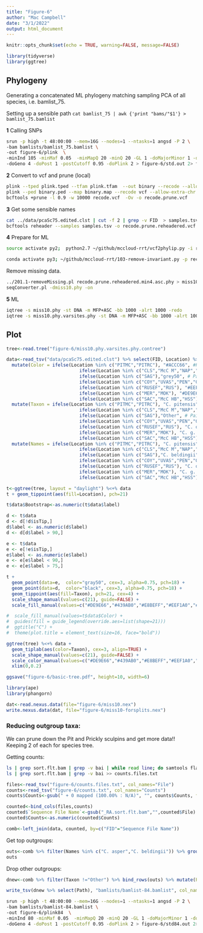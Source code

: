 ```yaml
---
title: "Figure-6"
author: "Mac Campbell"
date: "3/1/2022"
output: html_document
---
```


```r
knitr::opts_chunk$set(echo = TRUE, warning=FALSE, message=FALSE)
```

```r
library(tidyverse)
library(ggtree)
```

## Phylogeny

Generating a concatenated ML phylogeny matching sampling PCA of all species, i.e.  bamlist_75.

Setting up a sensible path `cat bamlist_75 | awk {'print "bams/"$1'} > bamlist_75.bamlist`    

__1__ Calling SNPs     

```sh
srun -p high -t 48:00:00 --mem=16G --nodes=1 --ntasks=1 angsd -P 2 \
-bam bamlists/bamlist_75.bamlist \
-out figure-6/plink  \
-minInd 105 -minMaf 0.05  -minMapQ 20 -minQ 20 -GL 1 -doMajorMinor 1 -doMaf 1 -SNP_pval 1e-6 \
-doGeno 4 -doPost 1 -postCutoff 0.95 -doPlink 2 > figure-6/std.out 2> figure-6/std.err &
```

__2__ Convert to vcf and prune (local)     

```sh
plink --tped plink.tped --tfam plink.tfam  --out binary --recode --allow-extra-chr --noweb
plink --ped binary.ped --map binary.map --recode vcf --allow-extra-chr -out recode
bcftools +prune -l 0.9 -w 10000 recode.vcf  -Ov -o recode.prune.vcf
```

__3__ Get some sensible names

```sh
cat ../data/pcaSc75.edited.clst | cut -f 2 | grep -v FID  > samples.tsv
bcftools reheader --samples samples.tsv -o recode.prune.reheadered.vcf recode.prune.vcf
```

__4__ Prepare for ML     

```sh
source activate py2;  python2.7 ~/github/mccloud-rrt/vcf2phylip.py -i recode.prune.reheadered.vcf; conda deactivate;

conda activate py3; ~/github/mccloud-rrt/103-remove-invariant.py -p recode.prune.reheadered.min4.phy -o recode.prune.reheadered.min4.asc.phy; conda deactivate;
```

Remove missing data.
```sh
../201.1-removeMissing.pl recode.prune.reheadered.min4.asc.phy > miss10.phy
seqConverter.pl -dmiss10.phy -on
```

__5__ ML     

```sh
iqtree -s miss10.phy -st DNA -m MFP+ASC -bb 1000 -alrt 1000 -redo
iqtree -s miss10.phy.varsites.phy -st DNA -m MFP+ASC -bb 1000 -alrt 1000 -redo
```

## Plot

```r
tree<-read.tree("figure-6/miss10.phy.varsites.phy.contree")
```


```r
data<-read_tsv("data/pcaSc75.edited.clst") %>% select(FID, Location) %>%
  mutate(Color = ifelse(Location %in% c("PITMC","PITRC"), "#ACCC66", #Pit
                           ifelse(Location %in% c("CLS","McC M","NAP","PUT BC","PUT RR","SUS","WAD"), "grey50",   #Prickly
                           ifelse(Location %in% c("SAG"),"grey50", # Paiute
                           ifelse(Location %in% c("COY","UVAS","PEN","GUAD"),"#E8BEFF", # C o o
                           ifelse(Location %in% c("RUSEF","RUS"), "#EEF1A0", # C o p
                           ifelse(Location %in% c("MER","MOK"), "#DE9E66", # C g g
                           ifelse(Location %in% c("SAC","McC HB","HSS"), "#439AB0", "grey50")))))))) %>%
  mutate(Taxon = ifelse(Location %in% c("PITMC","PITRC"), "C. pitensis", #Pit
                           ifelse(Location %in% c("CLS","McC M","NAP","PUT BC","PUT RR","SUS","WAD"), "Other",   #Prickly
                           ifelse(Location %in% c("SAG"),"Other", # Paiute
                           ifelse(Location %in% c("COY","UVAS","PEN","GUAD"),"C. o. ohlone", # C o o
                           ifelse(Location %in% c("RUSEF","RUS"), "C. o. pomo", # C o p
                           ifelse(Location %in% c("MER","MOK"), "C. g. gulosus", # C g g
                           ifelse(Location %in% c("SAC","McC HB","HSS"), "C. g. wintu", "Other")))))))) %>%
  mutate(Names = ifelse(Location %in% c("PITMC","PITRC"), "C. pitensis", #Pit
                           ifelse(Location %in% c("CLS","McC M","NAP","PUT BC","PUT RR","SUS","WAD"), "C. asper",   #Prickly
                           ifelse(Location %in% c("SAG"),"C. beldingii", # Paiute
                           ifelse(Location %in% c("COY","UVAS","PEN","GUAD"),"C. o. ohlone", # C o o
                           ifelse(Location %in% c("RUSEF","RUS"), "C. o. pomo", # C o p
                           ifelse(Location %in% c("MER","MOK"), "C. g. gulosus", # C g g
                           ifelse(Location %in% c("SAC","McC HB","HSS"), "C. g. wintu", "Other"))))))))

```
```r
t<-ggtree(tree, layout = "daylight") %<+% data 
t + geom_tippoint(aes(fill=Location), pch=21)
```

```r
t$data$Bootstrap<-as.numeric(t$data$label)

d <- t$data
d <- d[!d$isTip,]
d$label <- as.numeric(d$label)
d <- d[d$label > 90,]

e <- t$data
e <- e[!e$isTip,]
e$label <- as.numeric(e$label)
e <- e[e$label < 90,]
e <- e[e$label > 75,]

```

```r
t +
  geom_point(data=e,  color="gray50", cex=3, alpha=0.75, pch=18) +
  geom_point(data=d,  color="black", cex=3, alpha=0.75, pch=18) +
  geom_tippoint(aes(fill=Taxon), pch=21, cex=4) +
  scale_shape_manual(values=c(21), guide=FALSE) +
  scale_fill_manual(values=c("#DE9E66","#439AB0","#E8BEFF","#EEF1A0","#ACCC66", "grey50"))

#  scale_fill_manual(values=t$data$Color) +
#  guides(fill = guide_legend(override.aes=list(shape=21))) 
#  ggtitle("C") +
#  theme(plot.title = element_text(size=16, face="bold"))

```

```r
ggtree(tree) %<+% data +
  geom_tiplab(aes(color=Taxon), cex=3, align=TRUE) +
  scale_shape_manual(values=c(21), guide=FALSE) +
  scale_color_manual(values=c("#DE9E66","#439AB0","#E8BEFF","#EEF1A0","#ACCC66", "grey50")) +
  xlim(0,0.2)

ggsave("figure-6/basic-tree.pdf", height=10, width=6)

```

```r
library(ape)
library(phangorn)
```

```r
dat<-read.nexus.data(file="figure-6/miss10.nex")
write.nexus.data(dat, file="figure-6/miss10-forsplits.nex")
```


### Reducing outgroup taxa:

We can prune down the Pit and Prickly sculpins and get more data!! Keeping 2 of each for species tree.

Getting counts:
```sh
ls | grep sort.flt.bam | grep -v bai | while read line; do samtools flagstat $line | grep mapped | head -n 1 >> counts.txt; done;
ls | grep sort.flt.bam | grep -v bai >> counts.files.txt
```

```r
files<-read_tsv("figure-6/counts.files.txt", col_names="File")
counts<-read_tsv("figure-6/counts.txt", col_names="Counts")
counts$Counts<-gsub(" + 0 mapped (100.00% : N/A)", "", counts$Counts, fixed = TRUE)

counted<-bind_cols(files,counts)
counted$`Sequence File Name`<-gsub("_RA.sort.flt.bam","",counted$File)
counted$Counts<-as.numeric(counted$Counts)
```
```r
comb<-left_join(data, counted, by=c("FID"="Sequence File Name"))
```


Get top outgroups:

```r
outs<-comb %>% filter(Names %in% c("C. asper","C. beldingii")) %>% group_by(Names) %>% arrange(-Counts) %>% top_n(2)
outs
```

Drop other outgroups:

```r
dnew<-comb %>% filter(Taxon !="Other") %>% bind_rows(outs) %>% mutate(Path=paste0("bams/",File))

write_tsv(dnew %>% select(Path), "bamlists/bamlist-84.bamlist", col_names = FALSE)
```


```sh
srun -p high -t 48:00:00 --mem=16G --nodes=1 --ntasks=1 angsd -P 2 \
-bam bamlists/bamlist-84.bamlist \
-out figure-6/plink84  \
-minInd 80 -minMaf 0.05  -minMapQ 20 -minQ 20 -GL 1 -doMajorMinor 1 -doMaf 1 -SNP_pval 1e-6 \
-doGeno 4 -doPost 1 -postCutoff 0.95 -doPlink 2 > figure-6/std84.out 2> figure-6/std84.err &
```

